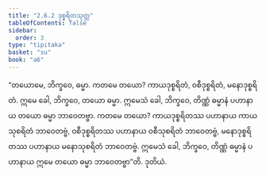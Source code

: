 ```yaml
---
title: "2.6.2 ဒုစ္စရိတသုတ္တ"
tableOfContents: false
sidebar:
  order: 3
type: "tipitaka"
basket: "su"
book: "a6"
---
```



<DynamicBreadcrumb />

<Division number="108" book="a6">

<Paragraph number="744" book="a6">
“တယောမေ, ဘိက္ခဝေ, ဓမ္မာ. ကတမေ တယော? ကာယဒုစ္စရိတံ, ဝစီဒုစ္စရိတံ, မနောဒုစ္စရိတံ. ဣမေ ခေါ, ဘိက္ခဝေ, တယော ဓမ္မာ. ဣမေသံ ခေါ, ဘိက္ခဝေ, တိဏ္ဏံ ဓမ္မာနံ ပဟာနာယ တယော ဓမ္မာ ဘာဝေတဗ္ဗာ. ကတမေ တယော? ကာယဒုစ္စရိတဿ ပဟာနာယ ကာယသုစရိတံ ဘာဝေတဗ္ဗံ, ဝစီဒုစ္စရိတဿ ပဟာနာယ ဝစီသုစရိတံ ဘာဝေတဗ္ဗံ, မနောဒုစ္စရိတဿ ပဟာနာယ မနောသုစရိတံ ဘာဝေတဗ္ဗံ. ဣမေသံ ခေါ, ဘိက္ခဝေ, တိဏ္ဏံ ဓမ္မာနံ ပဟာနာယ ဣမေ တယော ဓမ္မာ ဘာဝေတဗ္ဗာ”တိ.

</Paragraph>
</Division>

<Paragraph number="745" type="center" book="a6">
ဒုတိယံ.
</Paragraph>
